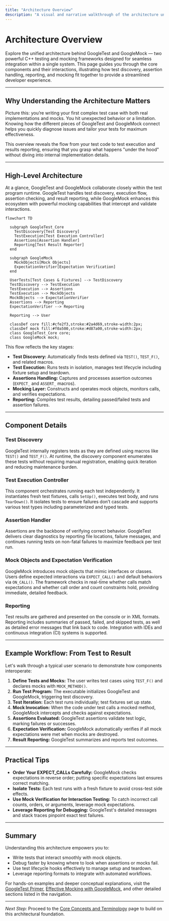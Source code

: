 ```yaml
---
title: "Architecture Overview"
description: "A visual and narrative walkthrough of the architecture uniting GoogleTest and GoogleMock within a single framework. Introduces main components—test discovery, assertion handling, reporting, and mocking—illustrated with a mermaid diagram to clarify data flow and integration points."
---
```


# Architecture Overview

Explore the unified architecture behind GoogleTest and GoogleMock — two powerful C++ testing and mocking frameworks designed for seamless integration within a single system. This page guides you through the core components and their interactions, illustrating how test discovery, assertion handling, reporting, and mocking fit together to provide a streamlined developer experience.

---

## Why Understanding the Architecture Matters

Picture this: you’re writing your first complex test case with both real implementations and mocks. You hit unexpected behavior or a limitation. Knowing how the different pieces of GoogleTest and GoogleMock connect helps you quickly diagnose issues and tailor your tests for maximum effectiveness.

This overview reveals the flow from your test code to test execution and results reporting, ensuring that you grasp what happens "under the hood" without diving into internal implementation details.

---

## High-Level Architecture

At a glance, GoogleTest and GoogleMock collaborate closely within the test program runtime. GoogleTest handles test discovery, execution flow, assertion checking, and result reporting, while GoogleMock enhances this ecosystem with powerful mocking capabilities that intercept and validate interactions.

```mermaid
flowchart TD

  subgraph GoogleTest_Core
    TestDiscovery[Test Discovery]
    TestExecution[Test Execution Controller]
    Assertions[Assertion Handler]
    Reporting[Test Result Reporter]
  end

  subgraph GoogleMock
    MockObjects[Mock Objects]
    ExpectationVerifier[Expectation Verification]
  end

  UserTests[Test Cases & Fixtures] --> TestDiscovery
  TestDiscovery --> TestExecution
  TestExecution --> Assertions
  TestExecution --> MockObjects
  MockObjects --> ExpectationVerifier
  Assertions --> Reporting
  ExpectationVerifier --> Reporting

  Reporting --> User

  classDef core fill:#cfe2f3,stroke:#2a4d69,stroke-width:2px;
  classDef mock fill:#f0a500,stroke:#d87a00,stroke-width:2px;
  class GoogleTest_Core core;
  class GoogleMock mock;
```

This flow reflects the key stages:

- **Test Discovery:** Automatically finds tests defined via `TEST()`, `TEST_F()`, and related macros.
- **Test Execution:** Runs tests in isolation, manages test lifecycle including fixture setup and teardown.
- **Assertions Handling:** Captures and processes assertion outcomes (`EXPECT_` and `ASSERT_` macros).
- **Mocking Layer:** Constructs and operates mock objects, monitors calls, and verifies expectations.
- **Reporting:** Compiles test results, detailing passed/failed tests and assertion failures.

---

## Component Details

### Test Discovery

GoogleTest internally registers tests as they are defined using macros like `TEST()` and `TEST_F()`. At runtime, the discovery component enumerates these tests without requiring manual registration, enabling quick iteration and reducing maintenance burden.

### Test Execution Controller

This component orchestrates running each test independently. It instantiates fresh test fixtures, calls `SetUp()`, executes test body, and runs `TearDown()`. It isolates tests to ensure failures don’t cascade and supports various test types including parameterized and typed tests.

### Assertion Handler

Assertions are the backbone of verifying correct behavior. GoogleTest delivers clear diagnostics by reporting file locations, failure messages, and continues running tests on non-fatal failures to maximize feedback per test run.

### Mock Objects and Expectation Verification

GoogleMock introduces mock objects that mimic interfaces or classes. Users define expected interactions via `EXPECT_CALL()` and default behaviors via `ON_CALL()`. The framework checks in real-time whether calls match expectations and whether call order and count constraints hold, providing immediate, detailed feedback.

### Reporting

Test results are gathered and presented on the console or in XML formats. Reporting includes summaries of passed, failed, and skipped tests, as well as detailed error messages that link back to code. Integration with IDEs and continuous integration (CI) systems is supported.

---

## Example Workflow: From Test to Result

Let's walk through a typical user scenario to demonstrate how components interoperate:

1. **Define Tests and Mocks:** The user writes test cases using `TEST_F()` and declares mocks with `MOCK_METHOD()`.
2. **Run Test Program:** The executable initializes GoogleTest and GoogleMock, triggering test discovery.
3. **Test Iteration:** Each test runs individually; test fixtures set up state.
4. **Mock Invocation:** When the code under test calls a mocked method, GoogleMock intercepts and checks against expectations.
5. **Assertions Evaluated:** GoogleTest assertions validate test logic, marking failures or successes.
6. **Expectation Verification:** GoogleMock automatically verifies if all mock expectations were met when mocks are destroyed.
7. **Result Reporting:** GoogleTest summarizes and reports test outcomes.

---

## Practical Tips

- **Order Your EXPECT_CALLs Carefully:** GoogleMock checks expectations in reverse order; putting specific expectations last ensures correct matching.
- **Isolate Tests:** Each test runs with a fresh fixture to avoid cross-test side effects.
- **Use Mock Verification for Interaction Testing:** To catch incorrect call counts, orders, or arguments, leverage mock expectations.
- **Leverage Reporting for Debugging:** GoogleTest's detailed messages and stack traces pinpoint exact test failures.

---

## Summary

Understanding this architecture empowers you to:

- Write tests that interact smoothly with mock objects.
- Debug faster by knowing where to look when assertions or mocks fail.
- Use test lifecycle hooks effectively to manage setup and teardown.
- Leverage reporting formats to integrate with automated workflows.

For hands-on examples and deeper conceptual explanations, visit the [GoogleTest Primer](../introduction-key-features/what-is-googletest.md), [Effective Mocking with GoogleMock](../../guides/advanced-features-and-patterns/effective-mocking.md), and other detailed sections listed in the navigation.

---

*Next Step:* Proceed to the [Core Concepts and Terminology](../architecture-and-key-concepts/core-terminology.md) page to build on this architectural foundation.


<Source url="https://github.com/google/googletest" />